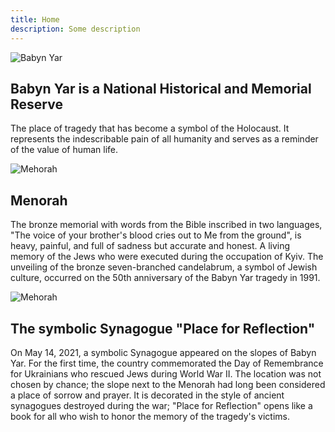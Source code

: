 ```yaml
---
title: Home
description: Some description
---
```


![Babyn Yar](/assets/main/img_0.png)

## Babyn Yar is a National Historical and Memorial Reserve

The place of tragedy that has become a symbol of the Holocaust.
It represents the indescribable pain of all humanity and serves
as a reminder of the value of human life.

![Mehorah](/assets/main/img_1.png)

## Menorah

The bronze memorial with words from the Bible inscribed in two languages,
"The voice of your brother's blood cries out to Me from the ground",
is heavy, painful, and full of sadness but accurate and honest. A living
memory of the Jews who were executed during the occupation of Kyiv.
The unveiling of the bronze seven-branched candelabrum, a symbol of Jewish
culture, occurred on the 50th anniversary of the Babyn Yar tragedy in 1991.

![Mehorah](/assets/main/img_2.png)

## The symbolic Synagogue "Place for Reflection"

On May 14, 2021, a symbolic Synagogue appeared on the slopes of Babyn Yar. 
For the first time, the country commemorated the Day of Remembrance for Ukrainians
who rescued Jews during World War II. The location was not chosen by chance;
the slope next to the Menorah had long been considered a place of sorrow and prayer. 
It is decorated in the style of ancient synagogues destroyed during the war;
"Place for Reflection" opens like a book for all who wish to honor the memory of
the tragedy's victims.
